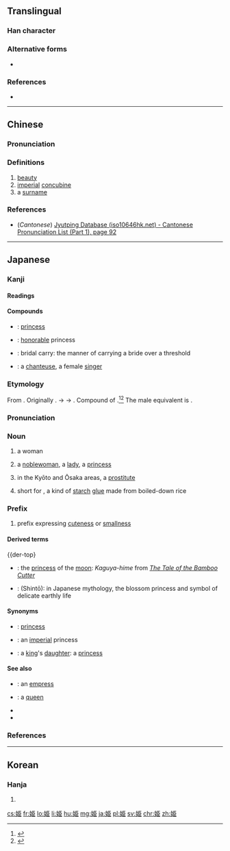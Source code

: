 ==Translingual==

===Han character===
{{Han char|rn=38|rad=女|as=06|sn=9|four=41417|canj=VSLL,XVSLL|ids=⿰女臣|alt=姬}}

===Alternative forms===
* {{term|lang=mul|姬}}

===References===
* {{Han ref|kx=0260.220|dkj=06229|dj=0526.210|hdz=21043.040|uh=59EB|ud=23019}}

----

==Chinese==
{{zh-forms|s=姬}}

===Pronunciation===
{{zh-pron
|m=jī
|c=can2
|mc=
|oc=
|ma=
|cat=n,pn
}}

===Definitions===
# [[beauty]]
# [[imperial]] [[concubine]]
# a [[surname]]

===References===
*(''Cantonese'') [http://www.iso10646hk.net/jp/document/download.jsp Jyutping Database (iso10646hk.net) - Cantonese Pronunciation List (Part 1), page 92]

----

==Japanese==
{{wikipedia|lang=ja}}
{{wikipedia|Hime}}

===Kanji===
{{ja-kanji|grade=c|rs=女06|style=s|kyu=姬}}

====Readings====
{{ja-readings
|goon=[[き]] (ki) {{non-joyo-reading}}
|kanon=[[き]] (ki) {{non-joyo-reading}}
|kun=[[ひめ]] (hime)
|nanori=[[ひめ]] (hime), [[こひめ]] (kohime), [[ひめさき]] (himesaki), [[ぷりんせす]] (purinsesu), [[れもん]] (remon)
}}

====Compounds====
{{der-top|Compounds}}
* {{ja-r|お姫|おひめ}}: [[princess]]
* {{ja-r|姫様|ひめ-さま}}: [[honorable]] princess {{qualifier|term of address or reference}}
* {{ja-r|お姫様抱っこ|お-ひめ-さま だっこ}}: {{qualifier|slang}} bridal carry: the manner of carrying a bride over a threshold
* {{ja-r|歌姫|うたひめ}}: a [[chanteuse]], a female [[singer]]
{{der-bottom}}

===Etymology===
{{ja-kanjitab|yomi=k|ひめ}}
From {{etyl|ojp|ja|sort=ひめ}}. Originally {{IPAchar|/pi<sub>1</sub>me<sub>1</sub>/}}. {{IPAchar|*[pime]}} → {{IPAchar|[ɸime]}} → {{IPAchar|[hime]}}. Compound of {{compound|lang=ja|sort=ひめ|日|tr1=hi|t1=sun|女|tr2=me|t2=woman}}.<ref name="KDJ">{{R:Kokugo Dai Jiten}}</ref><ref name="DJR">{{R:Daijirin}}</ref> The male equivalent is {{m|ja|彦|tr=hiko}}.

===Pronunciation===
{{ja-pron|yomi=k|ひめ|acc=1|acc_ref=DJR}}

===Noun===
{{ja-noun|ひめ}}

# {{context|lang=ja|sort=ひめ|euphemistic}} a woman
# a [[noblewoman]], a [[lady]], a [[princess]]
# {{context|lang=ja|sort=ひめ|slang}} in the Kyōto and Ōsaka areas, a [[prostitute]]
# short for {{m|ja|姫糊|tr=himenori}}, a kind of [[starch]] [[glue]] made from boiled-down rice

===Prefix===
{{ja-pos|prefix|ひめ}}

# prefix expressing [[cuteness]] or [[smallness]]

====Derived terms====
{{der-top}
* {{ja-r|月の姫|つき-の-ひめ}}: the [[princess]] of the [[moon]]: ''Kaguya-hime'' from ''[[w:The Tale of the Bamboo Cutter|The Tale of the Bamboo Cutter]]''
* {{ja-r|木花之開耶姫|^こ-の-はな-の-さく-ひめ}}: (Shintō): in Japanese mythology, the blossom princess and symbol of delicate earthly life
{{der-bottom}}

====Synonyms====
* {{sense|princess}} {{ja-r|プリンセス}}: [[princess]]
* {{sense|princess}} {{ja-r|皇女|こうじょ}}: an [[imperial]] princess
* {{sense|princess}} {{ja-r|王女|おうじょ}}: a [[king]]'s [[daughter]]: a [[princess]]

====See also====
* {{ja-r|女皇|じょこう}}: an [[empress]]
* {{ja-r|女王|じょ.おう}}: a [[queen]]
* {{pedialite|Princess}}
* {{pedialite|Noblewoman}}

===References===
<references/>

----

==Korean==

===Hanja===
{{ko-hanja|hangeul=희|rv=hui|mr=hŭi|y=huy}}

# {{defn|lang=ko|sort=女06}}

[[cs:姫]]
[[fr:姫]]
[[lo:姫]]
[[li:姫]]
[[hu:姫]]
[[mg:姫]]
[[ja:姫]]
[[pl:姫]]
[[sv:姫]]
[[chr:姫]]
[[zh:姫]]